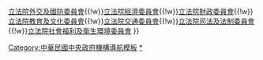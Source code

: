 {{Navbox
|name = 立法院常設委員會
|state = uncollapsed
|image =[[File:ROC Legislative Yuan Seal.svg|70px]]
|title = {{Flagicon|ROC}} [[中華民國立法院|立法院常設委員會]]
|style = width: 60%;

|list1 = [[立法院內政委員會]]{{!w}}[[立法院外交及國防委員會]]{{!w}}[[立法院經濟委員會]]{{!w}}[[立法院財政委員會]]{{!w}}[[立法院教育及文化委員會]]{{!w}}[[立法院交通委員會]]{{!w}}[[立法院司法及法制委員會]]{{!w}}[[立法院社會福利及衛生環境委員會]]
}}<noinclude>
[[Category:中華民國中央政府機構導航模板]]
[[Category:立法院常設委員會|*]]
</noinclude>